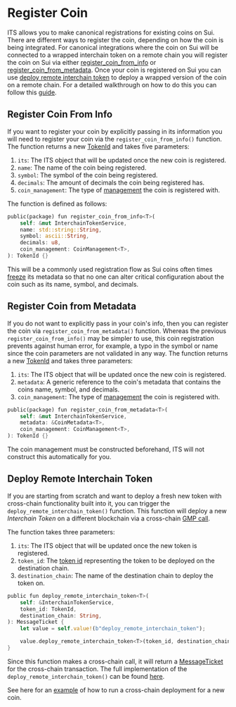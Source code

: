 # Register Coin 

ITS allows you to make canonical registrations for existing coins on Sui. There are different ways to register the coin, depending on how the coin is being integrated. For canonical integrations where the coin on Sui will be connected to a wrapped interchain token on a remote chain you will register the coin on Sui via either [register_coin_from_info](#register-coin-from-info) or [register_coin_from_metadata](#register-coin-from-metadata). Once your coin is registered on Sui you can use [deploy remote interchain token](#deploy-remote-interchain-token) to deploy a wrapped version of the coin on a remote chain. For a detailed walkthrough on how to do this you can follow this [guide](/dev/send-tokens/sui/register-existing-coin-demo/).

## Register Coin From Info

If you want to register your coin by explicitly passing in its information you will need to register your coin via the `register_coin_from_info()` function. The function returns a new [TokenId](/dev/send-tokens/sui/intro/#token-id) and takes five parameters:

1. `its`: The ITS object that will be updated once the new coin is registered.
1. `name`: The name of the coin being registered.
1. `symbol`: The symbol of the coin being registered.
1. `decimals`: The amount of decimals the coin being registered has.
1. `coin_management`: The type of [management](/dev/send-tokens/sui/coin-management/) the coin is registered with.

The function is defined as follows:

```rust
public(package) fun register_coin_from_info<T>(
    self: &mut InterchainTokenService,
    name: std::string::String,
    symbol: ascii::String,
    decimals: u8,
    coin_management: CoinManagement<T>,
): TokenId {}
```

This will be a commonly used registration flow as Sui coins often times [freeze](https://docs.sui.io/concepts/object-ownership/immutable#create-immutable-object) its metadata so that no one can alter critical configuration about the coin such as its name, symbol, and decimals.

## Register Coin from Metadata

If you do not want to explicitly pass in your coin's info, then you can register the coin via `register_coin_from_metadata()` function. Whereas the previous `register_coin_from_info()` may be simpler to use, this coin registration prevents against human error, for example, a typo in the symbol or name since the coin parameters are not validated in any way. The function returns a new [TokenId](/dev/send-tokens/sui/intro/#token-id) and takes three parameters:

1. `its`: The ITS object that will be updated once the new coin is registered.
1. `metadata`: A generic reference to the coin's metadata that contains the coins name, symbol, and decimals.
1. `coin_management`: The type of [management](/dev/send-tokens/sui/coin-management/) the coin is registered with.

```rust
public(package) fun register_coin_from_metadata<T>(
    self: &mut InterchainTokenService,
    metadata: &CoinMetadata<T>,
    coin_management: CoinManagement<T>,
): TokenId {}
```

The coin management must be constructed beforehand, ITS will not construct this automatically for you.



## Deploy Remote Interchain Token

If you are starting from scratch and want to deploy a fresh new token with cross-chain functionality built into it, you can trigger the `deploy_remote_interchain_token()` function. This function will deploy a new _Interchain Token_ on a different blockchain via a cross-chain [GMP call](https://docs.axelar.dev/dev/general-message-passing/overview/#general-message-passing).

The function takes three parameters:

1. `its`: The ITS object that will be updated once the new token is registered.
1. `token_id`: The [token id](/dev/send-tokens/sui/intro/#token-id) representing the token to be deployed on the destination chain.
1. `destination_chain`: The name of the destination chain to deploy the token on.

```rust
public fun deploy_remote_interchain_token<T>(
    self: &InterchainTokenService,
    token_id: TokenId,
    destination_chain: String,
): MessageTicket {
    let value = self.value!(b"deploy_remote_interchain_token");

    value.deploy_remote_interchain_token<T>(token_id, destination_chain)
}
```

Since this function makes a cross-chain call, it will return a [MessageTicket](/dev/general-message-passing/sui/gmp-contracts/#message-ticket) for the cross-chain transaction. The full implementation of the `deploy_remote_interchain_token()` can be found [here](https://github.com/axelarnetwork/axelar-cgp-sui/blob/v1.1.3/move/interchain_token_service/sources/versioned/interchain_token_service_v0.move#L178).

See here for an [example](https://github.com/axelarnetwork/axelar-contract-deployments/blob/main/sui/its-example.js#L107) of how to run a cross-chain deployment for a new coin.

